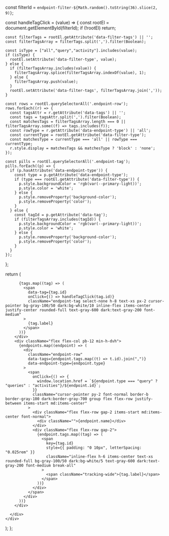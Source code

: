 
  const filterId = `endpoint-filter-${Math.random().toString(36).slice(2, 9)}`;

  const handleTagClick = (value) => {
    const rootEl = document.getElementById(filterId);
    if (!rootEl) return;

    const filterTags = rootEl.getAttribute('data-filter-tags') || '';
    const filterTagsArray = filterTags.split(',').filter(Boolean);

    const isType = ["all","query","activity"].includes(value);
    if (isType) {
      rootEl.setAttribute('data-filter-type', value);
    } else {
      if (filterTagsArray.includes(value)) {
        filterTagsArray.splice(filterTagsArray.indexOf(value), 1);
      } else {
        filterTagsArray.push(value);
      }
      rootEl.setAttribute('data-filter-tags', filterTagsArray.join(','));
    }

    const rows = rootEl.querySelectorAll('.endpoint-row');
    rows.forEach((r) => {
      const tagsAttr = r.getAttribute('data-tags') || '';
      const tags = tagsAttr.split(',').filter(Boolean);
      const matchesTags = filterTagsArray.length === 0 || filterTagsArray.some((f) => tags.includes(f));
      const rowType = r.getAttribute('data-endpoint-type') || 'all';
      const currentType = rootEl.getAttribute('data-filter-type');
      const matchesType = currentType === 'all' || rowType === currentType;
      r.style.display = matchesTags && matchesType ? 'block' : 'none';
    });

    const pills = rootEl.querySelectorAll('.endpoint-tag');
    pills.forEach((p) => {
      if (p.hasAttribute('data-endpoint-type')) {
        const type = p.getAttribute('data-endpoint-type');
        if (type === rootEl.getAttribute('data-filter-type')) {
          p.style.backgroundColor = 'rgb(var(--primary-light))';
          p.style.color = 'white';
        } else {
          p.style.removeProperty('background-color');
          p.style.removeProperty('color');
        }
      } else {
        const tagId = p.getAttribute('data-tag');
        if (filterTagsArray.includes(tagId)) {
          p.style.backgroundColor = 'rgb(var(--primary-light))';
          p.style.color = 'white';
        } else {
          p.style.removeProperty('background-color');
          p.style.removeProperty('color');
        }
      }
    });
  };

return (
    <div>
      <div className="flex flex-col gap-4" id={filterId} data-filter-tags="" data-filter-type="all">
        <div className="flex flex-row gap-2 flex-wrap items-center">

          {tags.map((tag) => (
            <span
              data-tag={tag.id}
              onClick={() => handleTagClick(tag.id)}
              className="endpoint-tag select-none h-8 text-xs px-2 cursor-pointer bg-gray-100/50 dark:bg-white/10 inline-flex items-center justify-center rounded-full text-gray-600 dark:text-gray-200 font-medium"
            >
              {tag.label}
            </span>
          ))}
        </div>
        <div className="flex flex-col pb-12 min-h-dvh">
          {endpoints.map((endpoint) => (
            <div
              className="endpoint-row"
              data-tags={endpoint.tags.map((t) => t.id).join(",")}
              data-endpoint-type={endpoint.type}
            >
              <span
                onClick={() => {
                  window.location.href = `${endpoint.type === "query" ? "queries" : "activities"}/${endpoint.id}`;
                }}
                className="cursor-pointer py-2 font-normal border-b border-gray-100 dark:border-gray-700 group flex flex-row justify-between items-start md:items-center"
              >
                <div className="flex flex-row gap-2 items-start md:items-center font-normal">
                  <div className="">{endpoint.name}</div>
                </div>
                <div className="flex flex-row gap-2">
                  {endpoint.tags.map((tag) => (
                    <span
                      key={tag.id}
                      style={{ padding: "0 10px", letterSpacing: "0.025rem" }}
                      className="inline-flex h-6 items-center text-xs rounded-full bg-gray-100/50 dark:bg-white/5 text-gray-600 dark:text-gray-200 font-medium break-all"
                    >
                      <span className="tracking-wide">{tag.label}</span>
                    </span>
                  ))}
                </div>
              </span>
            </div>
          ))}
        </div>

      </div>
    </div>
  ); 
};
